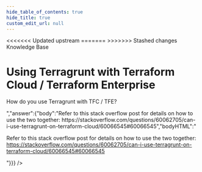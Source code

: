 ```yaml
---
hide_table_of_contents: true
hide_title: true
custom_edit_url: null
---
```



<head>
<<<<<<< Updated upstream
  <link rel="canonical" href="https://github.com/tnn-tnn-gruntwork-io/knowledge-base/discussions/35" />
=======
  <link rel="canonical" href="https://github.com/tnn-tnn-gruntwork-io/knowledge-base/discussions/35" />
>>>>>>> Stashed changes
</head>

<CenterLayout>
<span className="searchCategory">Knowledge Base</span>
<h1>Using Terragrunt with Terraform Cloud / Terraform Enterprise</h1>
<GitHub discussion={{"id":"D_kwDOF8slf84ANxua","number":35,"author":{"login":"yorinasub17"},"title":"Using Terragrunt with Terraform Cloud / Terraform Enterprise","body":"How do you use Terragrunt with TFC / TFE?","bodyHTML":"<p dir=\"auto\">How do you use Terragrunt with TFC / TFE?</p>","answer":{"body":"Refer to this stack overflow post for details on how to use the two together: https://stackoverflow.com/questions/60062705/can-i-use-terragrunt-on-terraform-cloud/60066545#60066545","bodyHTML":"<p dir=\"auto\">Refer to this stack overflow post for details on how to use the two together: <a href=\"https://stackoverflow.com/questions/60062705/can-i-use-terragrunt-on-terraform-cloud/60066545#60066545\" rel=\"nofollow\">https://stackoverflow.com/questions/60062705/can-i-use-terragrunt-on-terraform-cloud/60066545#60066545</a></p>"}}} />

</CenterLayout>
  

<!-- ##DOCS-SOURCER-START
{
  "sourcePlugin": "github-discussions",
  "hash": "f4c5bf0c1a0b02c2954d365aacf69461"
}
##DOCS-SOURCER-END -->
